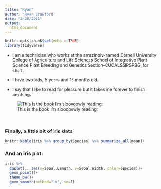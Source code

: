 ```yaml
---
title: "Ryan"
author: "Ryan Crawford"
date: "2/28/2021"
output:
  html_document
---
```


```r
knitr::opts_chunk$set(echo = TRUE)
library(tidyverse)
```

* I am a technician who works at the amazingly-named Cornell University College of Agriculture and Life Sciences School of Integrative Plant Science Plant Breeding and Genetics Section--CUCALSSIPSPBG, for short.

* I have two kids, 5 years and 15 months old.

* I say that I like to read for pleasure but it takes me forever to finish anything. 

![This is the book I'm slooooowly reading:](https://external-content.duckduckgo.com/iu/?u=https%3A%2F%2Ftse1.mm.bing.net%2Fth%3Fid%3DOIP.JGPUVujQao6J7g5-RQ96oQHaLR%26pid%3DApi&f=1 width="150px"></right>)

</br>

### Finally, a little bit of iris data

```r
knitr::kable(iris %>% group_by(Species) %>% summarize_all(mean))
```
### And an iris plot: 
```r
iris %>% 
  ggplot(., aes(x=Sepal.Length, y=Sepal.Width, color=Species))+
  geom_point()+
  theme_bw()+
  geom_smooth(method="lm", se=F)
```


